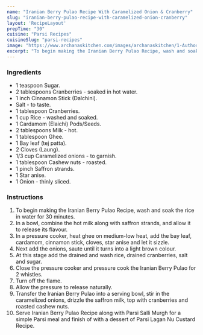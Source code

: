 ---
name: "Iranian Berry Pulao Recipe With Caramelized Onion & Cranberry"
slug: "iranian-berry-pulao-recipe-with-caramelized-onion-cranberry"
layout: 'RecipeLayout'
prepTime: "30"
cuisine: "Parsi Recipes"
cuisineSlug: "parsi-recipes"
image: "https://www.archanaskitchen.com/images/archanaskitchen/1-Author/sneha-archanaskitchen.com/Iranian_Berry_Pulao_Recipe.jpg"
excerpt: "To begin making the Iranian Berry Pulao Recipe, wash and soak the rice in water for 30 minutes"
---

### Ingredients

- 1 teaspoon Sugar.
- 2 tablespoons Cranberries - soaked in hot water.
- 1 inch Cinnamon Stick (Dalchini).
- Salt - to taste.
- 1 tablespoon Cranberries.
- 1 cup Rice - washed and soaked.
- 1 Cardamom (Elaichi) Pods/Seeds.
- 2 tablespoons Milk - hot.
- 1 tablespoon Ghee.
- 1 Bay leaf (tej patta).
- 2 Cloves (Laung).
- 1/3 cup Caramelized onions - to garnish.
- 1 tablespoon Cashew nuts - roasted.
- 1 pinch Saffron strands.
- 1 Star anise.
- 1 Onion - thinly sliced.

### Instructions

1. To begin making the Iranian Berry Pulao Recipe, wash and soak the rice in water for 30 minutes.
1. In a bowl, combine the hot milk along  with saffron strands, and allow it to release its flavour.
1. In a pressure cooker, heat ghee on medium-low heat, add the bay leaf, cardamom, cinnamon stick, cloves, star anise and let it sizzle.
1. Next add the onions, saute until it turns into a light brown colour.
1.  At this stage add the drained and wash rice, drained cranberries, salt and sugar.
1.  Close the pressure cooker and pressure cook the Iranian Berry Pulao  for 2 whistles.
1. Turn off the flame.
1. Allow the pressure to release naturally.
1. Transfer the Iranian Berry Pulao into a serving bowl, stir in the caramelized onions, drizzle the saffron milk, top with cranberries and roasted cashew nuts.
1. Serve Iranian Berry Pulao Recipe along with Parsi Salli Murgh  for a simple Parsi meal and finish of with a dessert of Parsi Lagan Nu Custard Recipe.
